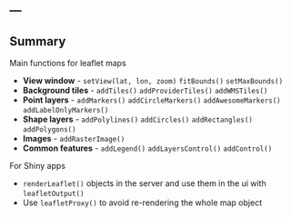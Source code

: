---
---

## Summary

Main functions for leaflet maps

* **View window** - `setView(lat, lon, zoom)` `fitBounds()` `setMaxBounds()`
* **Background tiles** - `addTiles()` `addProviderTiles()` `addWMSTiles()`
* **Point layers** - `addMarkers()` `addCircleMarkers()` `addAwesomeMarkers()` `addLabelOnlyMarkers()`
* **Shape layers** - `addPolylines()` `addCircles()` `addRectangles()` `addPolygons()`
* **Images** - `addRasterImage()`
* **Common features** - `addLegend()` `addLayersControl()` `addControl()`

For Shiny apps

* `renderLeaflet()` objects in the server and use them in the ui with `leafletOutput()`
* Use `leafletProxy()` to avoid re-rendering the whole map object